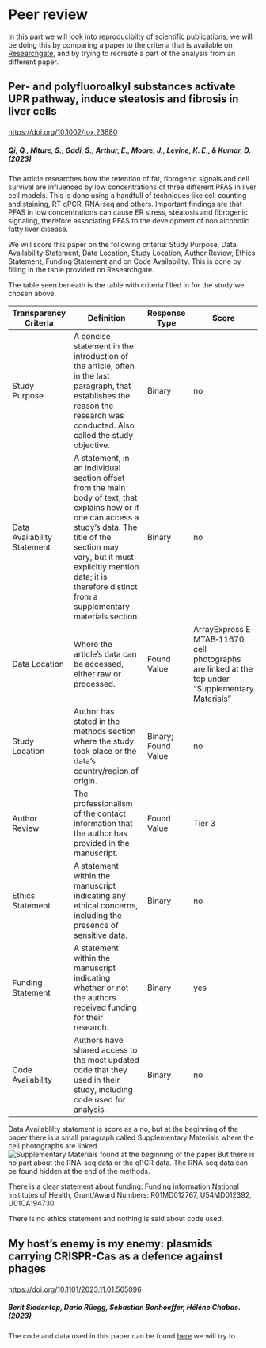 # Peer review

In this part we will look into reproducibilty of scientific publications, we will be doing this by comparing a paper to the criteria that is available on [Researchgate](https://www.researchgate.net/publication/340244621_Reproducibility_and_reporting_practices_in_COVID-19_preprint_manuscripts), and by trying to recreate a part of the analysis from an different paper.

<h2>

Per‐ and polyfluoroalkyl substances activate UPR pathway, induce steatosis and fibrosis in liver cells

</h2>

<https://doi.org/10.1002/tox.23680>

<h5>

Qi, Q., Niture, S., Gadi, S., Arthur, E., Moore, J., Levine, K. E., & Kumar, D. (2023)

</h5>

The article researches how the retention of fat, fibrogenic signals and cell survival are influenced by low concentrations of three different PFAS in liver cell models. This is done using a handfull of techniques like cell counting and staining, RT qPCR, RNA-seq and others. Important findings are that PFAS in low concentrations can cause ER stress, steatosis and fibrogenic signaling, therefore associating PFAS to the development of non alcoholic fatty liver disease.

We will score this paper on the following criteria: Study Purpose, Data Availability Statement, Data Location, Study Location, Author Review, Ethics Statement, Funding Statement and on Code Availability. This is done by filling in the table provided on Researchgate.

The table seen beneath is the table with criteria filled in for the study we chosen above.

+-----------------------------+--------------------------------------------------------------------------------------------------------------------------------------------------------------------------------------------------------------------------------------------------------------------------+---------------------+---------------------------------------------------------------------------------------------------+
| Transparency Criteria       | Definition                                                                                                                                                                                                                                                               | Response Type       | Score                                                                                             |
+=============================+==========================================================================================================================================================================================================================================================================+=====================+===================================================================================================+
| Study Purpose               | A concise statement in the introduction of the article, often in the last paragraph, that establishes the reason the research was conducted. Also called the study objective.                                                                                            | Binary              | no                                                                                                |
+-----------------------------+--------------------------------------------------------------------------------------------------------------------------------------------------------------------------------------------------------------------------------------------------------------------------+---------------------+---------------------------------------------------------------------------------------------------+
| Data Availability Statement | A statement, in an individual section offset from the main body of text, that explains how or if one can access a study's data. The title of the section may vary, but it must explicitly mention data; it is therefore distinct from a supplementary materials section. | Binary              | no                                                                                                |
+-----------------------------+--------------------------------------------------------------------------------------------------------------------------------------------------------------------------------------------------------------------------------------------------------------------------+---------------------+---------------------------------------------------------------------------------------------------+
| Data Location               | Where the article's data can be accessed, either raw or processed.                                                                                                                                                                                                       | Found Value         | ArrayExpress E‐MTAB‐11670, cell photographs are linked at the top under "Supplementary Materials" |
+-----------------------------+--------------------------------------------------------------------------------------------------------------------------------------------------------------------------------------------------------------------------------------------------------------------------+---------------------+---------------------------------------------------------------------------------------------------+
| Study Location              | Author has stated in the methods section where the study took place or the data's country/region of origin.                                                                                                                                                              | Binary; Found Value | no                                                                                                |
+-----------------------------+--------------------------------------------------------------------------------------------------------------------------------------------------------------------------------------------------------------------------------------------------------------------------+---------------------+---------------------------------------------------------------------------------------------------+
| Author Review               | The professionalism of the contact information that the author has provided in the manuscript.                                                                                                                                                                           | Found Value         | Tier 3                                                                                            |
+-----------------------------+--------------------------------------------------------------------------------------------------------------------------------------------------------------------------------------------------------------------------------------------------------------------------+---------------------+---------------------------------------------------------------------------------------------------+
| Ethics Statement            | A statement within the manuscript indicating any ethical concerns, including the presence of sensitive data.                                                                                                                                                             | Binary              | no                                                                                                |
+-----------------------------+--------------------------------------------------------------------------------------------------------------------------------------------------------------------------------------------------------------------------------------------------------------------------+---------------------+---------------------------------------------------------------------------------------------------+
| Funding Statement           | A statement within the manuscript indicating whether or not the authors received funding for their research.                                                                                                                                                             | Binary              | yes                                                                                               |
+-----------------------------+--------------------------------------------------------------------------------------------------------------------------------------------------------------------------------------------------------------------------------------------------------------------------+---------------------+---------------------------------------------------------------------------------------------------+
| Code Availability           | Authors have shared access to the most updated code that they used in their study, including code used for analysis.                                                                                                                                                     | Binary              | no                                                                                                |
+-----------------------------+--------------------------------------------------------------------------------------------------------------------------------------------------------------------------------------------------------------------------------------------------------------------------+---------------------+---------------------------------------------------------------------------------------------------+

Data Availablilty statement is score as a no, but at the beginning of the paper there is a small paragraph called Supplementary Materials where the cell photographs are linked. ![Supplementary Materials found at the beginning of the paper](data/images/supplementary_materials.png) But there is no part about the RNA-seq data or the qPCR data. The RNA-seq data can be found hidden at the end of the methods.

There is a clear statement about funding: Funding information National Institutes of Health, Grant/Award Numbers: R01MD012767, U54MD012392, U01CA194730.

There is no ethics statement and nothing is said about code used.

<h2>

My host's enemy is my enemy: plasmids carrying CRISPR-Cas as a defence against phages

</h2>

<https://doi.org/10.1101/2023.11.01.565096>

<h5>

Berit Siedentop, Dario Rüegg, Sebastian Bonhoeffer, Hélène Chabas. (2023)

</h5>

The code and data used in this paper can be found [here](https://osf.io/hcvsr/) we will try to 
